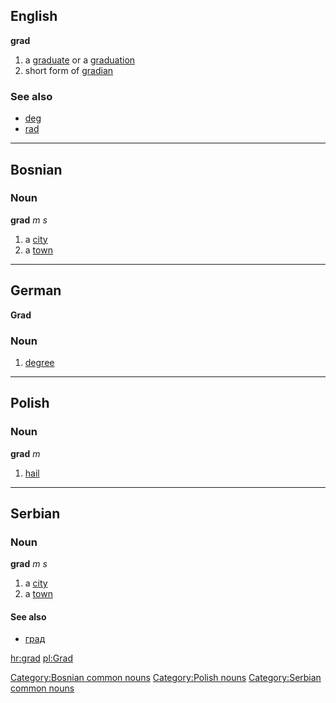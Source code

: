 ==English==
'''grad'''
#a [[graduate]] or a [[graduation]]
#short form of [[gradian]]
===See also===
*[[deg]]
*[[rad]]
----
==Bosnian==
===Noun===
'''grad''' ''m s''
#a [[city]]
#a [[town]]
[[Category:Bosnian common nouns]]
----
==German==
'''Grad'''
===Noun===
# [[degree]]
----

==Polish==
===Noun===
'''grad''' ''m''
# [[hail]]
[[Category:Polish nouns]]

----
==Serbian==
===Noun===
'''grad''' ''m s''
#a [[city]]
#a [[town]]
====See also====
*[[град]]
[[Category:Serbian common nouns]]
[[hr:grad]]
[[pl:Grad]]